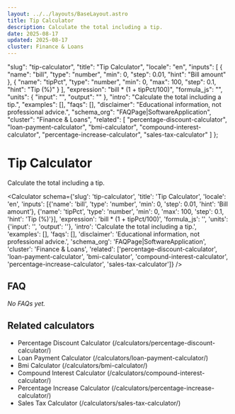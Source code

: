 ```yaml
---
layout: ../../layouts/BaseLayout.astro
title: Tip Calculator
description: Calculate the total including a tip.
date: 2025-08-17
updated: 2025-08-17
cluster: Finance & Loans
---
```



  "slug": "tip-calculator",
  "title": "Tip Calculator",
  "locale": "en",
  "inputs": [
    {
      "name": "bill",
      "type": "number",
      "min": 0,
      "step": 0.01,
      "hint": "Bill amount"
    },
    {
      "name": "tipPct",
      "type": "number",
      "min": 0,
      "max": 100,
      "step": 0.1,
      "hint": "Tip (%)"
    }
  ],
  "expression": "bill * (1 + tipPct/100)",
  "formula_js": "",
  "units": {
    "input": "",
    "output": ""
  },
  "intro": "Calculate the total including a tip.",
  "examples": [],
  "faqs": [],
  "disclaimer": "Educational information, not professional advice.",
  "schema_org": "FAQPage|SoftwareApplication",
  "cluster": "Finance & Loans",
  "related": [
    "percentage-discount-calculator",
    "loan-payment-calculator",
    "bmi-calculator",
    "compound-interest-calculator",
    "percentage-increase-calculator",
    "sales-tax-calculator"
  ]
};

# Tip Calculator

Calculate the total including a tip.

<Calculator schema={'slug': 'tip-calculator', 'title': 'Tip Calculator', 'locale': 'en', 'inputs': [{'name': 'bill', 'type': 'number', 'min': 0, 'step': 0.01, 'hint': 'Bill amount'}, {'name': 'tipPct', 'type': 'number', 'min': 0, 'max': 100, 'step': 0.1, 'hint': 'Tip (%)'}], 'expression': 'bill * (1 + tipPct/100)', 'formula_js': '', 'units': {'input': '', 'output': ''}, 'intro': 'Calculate the total including a tip.', 'examples': [], 'faqs': [], 'disclaimer': 'Educational information, not professional advice.', 'schema_org': 'FAQPage|SoftwareApplication', 'cluster': 'Finance & Loans', 'related': ['percentage-discount-calculator', 'loan-payment-calculator', 'bmi-calculator', 'compound-interest-calculator', 'percentage-increase-calculator', 'sales-tax-calculator']} />

## FAQ
_No FAQs yet._

## Related calculators
- Percentage Discount Calculator (/calculators/percentage-discount-calculator/)
- Loan Payment Calculator (/calculators/loan-payment-calculator/)
- Bmi Calculator (/calculators/bmi-calculator/)
- Compound Interest Calculator (/calculators/compound-interest-calculator/)
- Percentage Increase Calculator (/calculators/percentage-increase-calculator/)
- Sales Tax Calculator (/calculators/sales-tax-calculator/)
